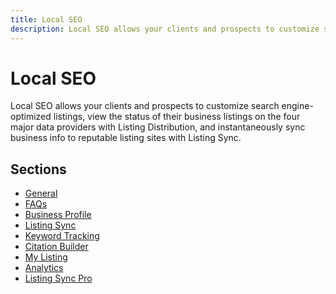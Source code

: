 ```yaml
---
title: Local SEO
description: Local SEO allows your clients and prospects to customize search engine-optimized listings, view the status of their business listings on the four major data providers with Listing Distribution, and instantaneously sync business info to reputable listing sites with Listing Sync.
---
```


# Local SEO

Local SEO allows your clients and prospects to customize search engine-optimized listings, view the status of their business listings on the four major data providers with Listing Distribution, and instantaneously sync business info to reputable listing sites with Listing Sync.

## Sections

- [General](/vendasta-products/local-seo/general)
- [FAQs](/vendasta-products/local-seo/faqs)
- [Business Profile](/vendasta-products/local-seo/business-profile)
- [Listing Sync](/vendasta-products/local-seo/listing-sync)
- [Keyword Tracking](/vendasta-products/local-seo/keyword-tracking)
- [Citation Builder](/vendasta-products/local-seo/citation-builder)
- [My Listing](/vendasta-products/local-seo/my-listing)
- [Analytics](/vendasta-products/local-seo/analytics)
- [Listing Sync Pro](/vendasta-products/local-seo/listing-sync-pro)